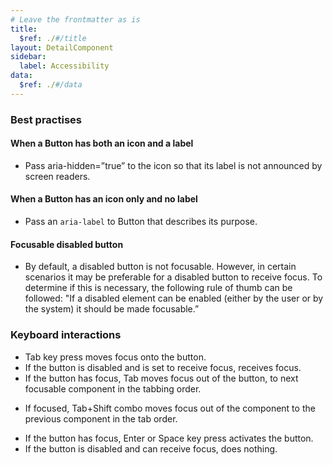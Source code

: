 ```yaml
---
# Leave the frontmatter as is
title:
  $ref: ./#/title
layout: DetailComponent
sidebar:
  label: Accessibility
data:
  $ref: ./#/data
---
```


### Best practises

#### When a Button has both an icon and a label

- Pass aria-hidden=”true” to the icon so that its label is not announced by screen readers.

#### When a Button has an icon only and no label

- Pass an `aria-label` to Button that describes its purpose.

#### Focusable disabled button

- By default, a disabled button is not focusable. However, in certain scenarios it may be preferable for a disabled button to receive focus. To determine if this is necessary, the following rule of thumb can be followed: "If a disabled element can be enabled (either by the user or by the system) it should be made focusable.”

### Keyboard interactions

<KeyboardControls>
<KeyboardControl keyOrCombos="Tab">

- Tab key press moves focus onto the button.
- If the button is disabled and is set to receive focus, receives focus.
- If the button has focus, Tab moves focus out of the button, to next focusable component in the tabbing order.

</KeyboardControl>
<KeyboardControl keyOrCombos="Tab + Shift">

- If focused, Tab+Shift combo moves focus out of the component to the previous component in the tab order.

</KeyboardControl>
<KeyboardControl keyOrCombos="Enter / Space">

- If the button has focus, Enter or Space key press activates the button.
- If the button is disabled and can receive focus, does nothing.

</KeyboardControl>
</KeyboardControls>
